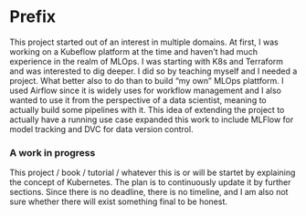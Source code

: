 # Prefix

This project started out of an interest in multiple domains. At first, I was working on a Kubeflow platform at the time and haven't had much experience in the realm of MLOps. I was starting with K8s and Terraform and was interested to dig deeper. I did so by teaching myself and I needed a project. What better also to do than to build "my own" MLOps plattform. I used Airflow since it is widely uses for workflow management and I also wanted to use it from the perspective of a data scientist, meaning to actually build some pipelines with it. This idea of extending the project to actually have a running use case expanded this work to include MLFlow for model tracking and DVC for data version control.

### A work in progress {.unlisted .unnumbered}

This project / book / tutorial / whatever this is or will be startet by explaining the concept of Kubernetes. The plan is to continuously update it by further sections. Since there is no deadline, there is no timeline, and I am also not sure whether there will exist something final to be honest.
